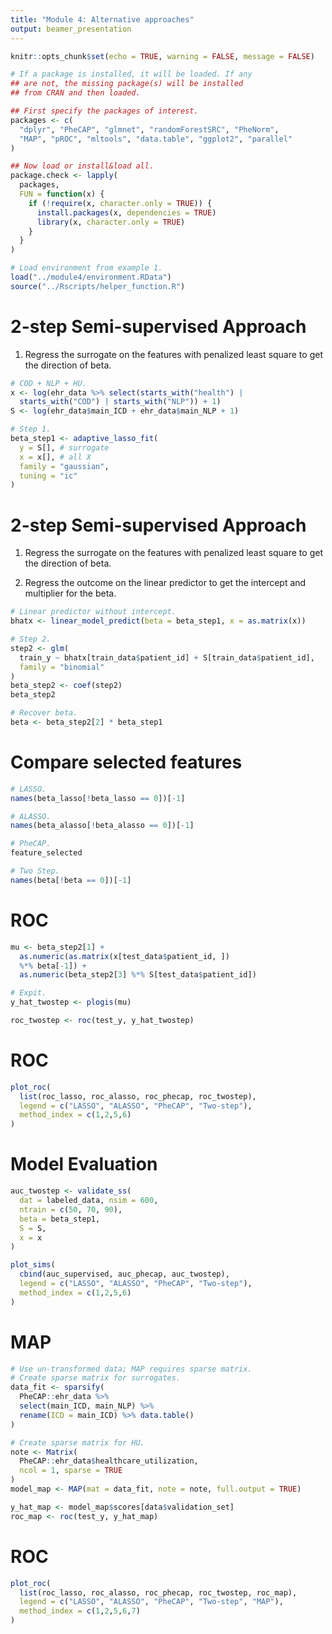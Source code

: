 ```yaml
---
title: "Module 4: Alternative approaches"
output: beamer_presentation
---
```


```r
knitr::opts_chunk$set(echo = TRUE, warning = FALSE, message = FALSE)
```

```r
# If a package is installed, it will be loaded. If any
## are not, the missing package(s) will be installed
## from CRAN and then loaded.

## First specify the packages of interest.
packages <- c(
  "dplyr", "PheCAP", "glmnet", "randomForestSRC", "PheNorm",
  "MAP", "pROC", "mltools", "data.table", "ggplot2", "parallel"
)

## Now load or install&load all.
package.check <- lapply(
  packages,
  FUN = function(x) {
    if (!require(x, character.only = TRUE)) {
      install.packages(x, dependencies = TRUE)
      library(x, character.only = TRUE)
    }
  }
)

# Load environment from example 1.
load("../module4/environment.RData")
source("../Rscripts/helper_function.R")
```

# 2-step Semi-supervised Approach

1. Regress the surrogate on the features with penalized least square to get 
the direction of beta.

```r
# COD + NLP + HU.
x <- log(ehr_data %>% select(starts_with("health") | 
  starts_with("COD") | starts_with("NLP")) + 1) 
S <- log(ehr_data$main_ICD + ehr_data$main_NLP + 1)

# Step 1.
beta_step1 <- adaptive_lasso_fit(
  y = S[], # surrogate
  x = x[], # all X
  family = "gaussian",
  tuning = "ic"
)
```

# 2-step Semi-supervised Approach

1. Regress the surrogate on the features with penalized least square to get the direction of beta.

2. Regress the outcome on the linear predictor to get the intercept and multiplier for the beta.

\tiny 
```r
# Linear predictor without intercept.
bhatx <- linear_model_predict(beta = beta_step1, x = as.matrix(x))

# Step 2.
step2 <- glm(
  train_y ~ bhatx[train_data$patient_id] + S[train_data$patient_id],
  family = "binomial"
)
beta_step2 <- coef(step2)
beta_step2

# Recover beta.
beta <- beta_step2[2] * beta_step1
```

# Compare selected features

\tiny
```r
# LASSO.
names(beta_lasso[!beta_lasso == 0])[-1]
```

```r
# ALASSO.
names(beta_alasso[!beta_alasso == 0])[-1]
```

```r
# PheCAP.
feature_selected
```

```r
# Two Step.
names(beta[!beta == 0])[-1]
```

# ROC

```r
mu <- beta_step2[1] +
  as.numeric(as.matrix(x[test_data$patient_id, ])
  %*% beta[-1]) +
  as.numeric(beta_step2[3] %*% S[test_data$patient_id])

# Expit.
y_hat_twostep <- plogis(mu)

roc_twostep <- roc(test_y, y_hat_twostep)
```

# ROC

```r
plot_roc(
  list(roc_lasso, roc_alasso, roc_phecap, roc_twostep),
  legend = c("LASSO", "ALASSO", "PheCAP", "Two-step"),
  method_index = c(1,2,5,6)
)
```

# Model Evaluation

```r
auc_twostep <- validate_ss(
  dat = labeled_data, nsim = 600,
  ntrain = c(50, 70, 90),
  beta = beta_step1,
  S = S,
  x = x
)
```


```r
plot_sims(
  cbind(auc_supervised, auc_phecap, auc_twostep),
  legend = c("LASSO", "ALASSO", "PheCAP", "Two-step"),
  method_index = c(1,2,5,6)
)
```

# MAP

\tiny 
```r
# Use un-transformed data; MAP requires sparse matrix.
# Create sparse matrix for surrogates.
data_fit <- sparsify(
  PheCAP::ehr_data %>%
  select(main_ICD, main_NLP) %>%
  rename(ICD = main_ICD) %>% data.table()
)

# Create sparse matrix for HU.
note <- Matrix(
  PheCAP::ehr_data$healthcare_utilization,
  ncol = 1, sparse = TRUE
)
model_map <- MAP(mat = data_fit, note = note, full.output = TRUE)

y_hat_map <- model_map$scores[data$validation_set]
roc_map <- roc(test_y, y_hat_map)
```

# ROC

```r
plot_roc(
  list(roc_lasso, roc_alasso, roc_phecap, roc_twostep, roc_map),
  legend = c("LASSO", "ALASSO", "PheCAP", "Two-step", "MAP"),
  method_index = c(1,2,5,6,7)
)
```
